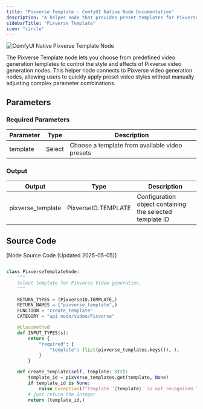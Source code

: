 ```yaml
---
title: "Pixverse Template - ComfyUI Native Node Documentation"
description: "A helper node that provides preset templates for Pixverse video generation"
sidebarTitle: "Pixverse Template"
icon: "circle"
---
```


![ComfyUI Native Pixverse Template Node](/images/built-in-nodes/api_nodes/pixverse/pixverse-template.jpg)

The Pixverse Template node lets you choose from predefined video generation templates to control the style and effects of Pixverse video generation nodes. This helper node connects to Pixverse video generation nodes, allowing users to quickly apply preset video styles without manually adjusting complex parameter combinations.

## Parameters

### Required Parameters

| Parameter | Type   | Description                                    |
| --------- | ------ | ---------------------------------------------- |
| template  | Select | Choose a template from available video presets |

### Output

| Output            | Type                | Description                                              |
| ----------------- | ------------------- | -------------------------------------------------------- |
| pixverse_template | PixverseIO.TEMPLATE | Configuration object containing the selected template ID |

## Source Code

[Node Source Code (Updated 2025-05-05)]

```python

class PixverseTemplateNode:
    """
    Select template for Pixverse Video generation.
    """

    RETURN_TYPES = (PixverseIO.TEMPLATE,)
    RETURN_NAMES = ("pixverse_template",)
    FUNCTION = "create_template"
    CATEGORY = "api node/video/Pixverse"

    @classmethod
    def INPUT_TYPES(s):
        return {
            "required": {
                "template": (list(pixverse_templates.keys()), ),
            }
        }

    def create_template(self, template: str):
        template_id = pixverse_templates.get(template, None)
        if template_id is None:
            raise Exception(f"Template '{template}' is not recognized.")
        # just return the integer
        return (template_id,)

``` 